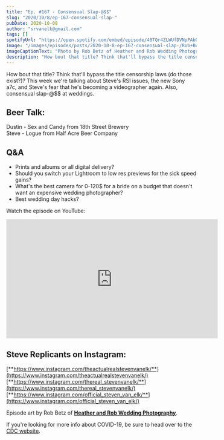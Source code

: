 ```yaml
---
title: "Ep. #167 - Consensual Slap-@$$"
slug: "2020/10/8/ep-167-consensual-slap-"
pubDate: 2020-10-08
author: "srvanelk@gmail.com"
tags: []
spotifyUrl: "https://open.spotify.com/embed/episode/40TQr4ZLWUfDVNpPAbQMLQ?utm_source=generator"
image: "/images/episodes/posts/2020-10-8-ep-167-consensual-slap-/Rob+Betz+-+1.webp"
imageCaptionText: "Photo by Rob Betz of Heather and Rob Wedding Photography. (links below)"
description: "How bout that title? Think that'll bypass the title censorship laws (do those exist?)? This week we're talking about Steve's RSI issues, the new Sony a7c, and Steve's fear that he's becoming a videographer again. Also, consensual slap-@$$ at weddings."
---
```


How bout that title? Think that'll bypass the title censorship laws (do those exist?)? This week we're talking about Steve's RSI issues, the new Sony a7c, and Steve's fear that he's becoming a videographer again. Also, consensual slap-@$$ at weddings.

## Beer Talk:  
Dustin - Sex and Candy from 18th Street Brewery  
Steve - Logue from Half Acre Beer Company

## Q&A
- Prints and albums or all digital delivery?
- Should you switch your Lightroom to low res previews for the sick speed gains?
- What's the best camera for 0-120$ for a bride on a budget that doesn't want an expensive wedding photographer?
- Best wedding day hacks?

Watch the episode on YouTube:

<iframe 
  width="560" 
  height="315" 
  src="https://www.youtube.com/embed/7-4SESp5uAo" 
  frameborder="0" 
  allow="autoplay; encrypted-media" 
  allowfullscreen>
</iframe>

## Steve Replicants on Instagram:  
[**https://www.instagram.com/theactualrealstevenvanelk/**](https://www.instagram.com/theactualrealstevenvanelk/)  
[**https://www.instagram.com/thereal_stevenvanelk/**](https://www.instagram.com/thereal_stevenvanelk/)  
[**https://www.instagram.com/official_steven_van_elk/**](https://www.instagram.com/official_steven_van_elk/)

Episode art by Rob Betz of [**Heather and Rob Wedding Photography**](http://www.cleanslate.media/Weddings/).

If you're looking for more info about COVID-19, be sure to head over to the [CDC website](https://www.cdc.gov/coronavirus/2019-ncov/index.html).
